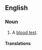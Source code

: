 ==English==

===Noun===
{{en-noun|-}}

# {{context|medicine|lang=en}} A [[blood test]].

====Translations====
{{trans-see|blood test}}